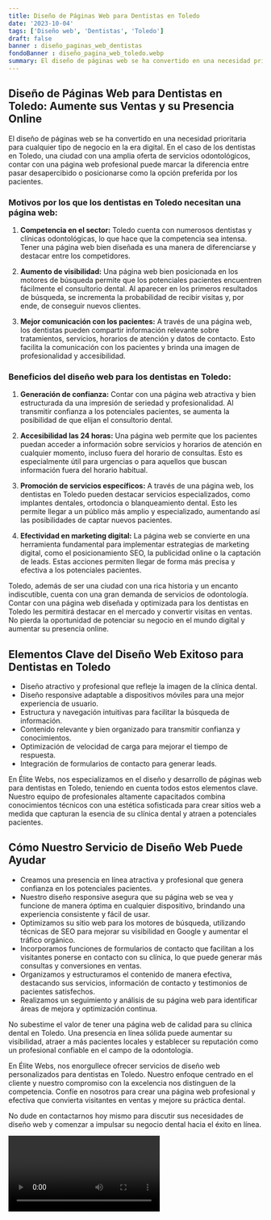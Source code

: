 ```yaml
---
title: Diseño de Páginas Web para Dentistas en Toledo
date: '2023-10-04'
tags: ['Diseño web', 'Dentistas', 'Toledo']
draft: false
banner : diseño_paginas_web_dentistas
fondoBanner : diseño_pagina_web_toledo.webp
summary: El diseño de páginas web se ha convertido en una necesidad prioritaria para cualquier tipo de negocio en la era digital. En el caso de los dentistas en Toledo, una ciudad con una amplia oferta de servicios odontológicos, contar con una página web profesional puede marcar la diferencia entre pasar desapercibido o posicionarse como la opción preferida por los pacientes.
---
```


## Diseño de Páginas Web para Dentistas en Toledo: Aumente sus Ventas y su Presencia Online

El diseño de páginas web se ha convertido en una necesidad prioritaria para cualquier tipo de negocio en la era digital. En el caso de los dentistas en Toledo, una ciudad con una amplia oferta de servicios odontológicos, contar con una página web profesional puede marcar la diferencia entre pasar desapercibido o posicionarse como la opción preferida por los pacientes.

### Motivos por los que los dentistas en Toledo necesitan una página web:

1. **Competencia en el sector:** Toledo cuenta con numerosos dentistas y clínicas odontológicas, lo que hace que la competencia sea intensa. Tener una página web bien diseñada es una manera de diferenciarse y destacar entre los competidores.

2. **Aumento de visibilidad:** Una página web bien posicionada en los motores de búsqueda permite que los potenciales pacientes encuentren fácilmente el consultorio dental. Al aparecer en los primeros resultados de búsqueda, se incrementa la probabilidad de recibir visitas y, por ende, de conseguir nuevos clientes.

3. **Mejor comunicación con los pacientes:** A través de una página web, los dentistas pueden compartir información relevante sobre tratamientos, servicios, horarios de atención y datos de contacto. Esto facilita la comunicación con los pacientes y brinda una imagen de profesionalidad y accesibilidad.

### Beneficios del diseño web para los dentistas en Toledo:

1. **Generación de confianza:** Contar con una página web atractiva y bien estructurada da una impresión de seriedad y profesionalidad. Al transmitir confianza a los potenciales pacientes, se aumenta la posibilidad de que elijan el consultorio dental.

2. **Accesibilidad las 24 horas:** Una página web permite que los pacientes puedan acceder a información sobre servicios y horarios de atención en cualquier momento, incluso fuera del horario de consultas. Esto es especialmente útil para urgencias o para aquellos que buscan información fuera del horario habitual.

3. **Promoción de servicios específicos:** A través de una página web, los dentistas en Toledo pueden destacar servicios especializados, como implantes dentales, ortodoncia o blanqueamiento dental. Esto les permite llegar a un público más amplio y especializado, aumentando así las posibilidades de captar nuevos pacientes.

4. **Efectividad en marketing digital:** La página web se convierte en una herramienta fundamental para implementar estrategias de marketing digital, como el posicionamiento SEO, la publicidad online o la captación de leads. Estas acciones permiten llegar de forma más precisa y efectiva a los potenciales pacientes.

Toledo, además de ser una ciudad con una rica historia y un encanto indiscutible, cuenta con una gran demanda de servicios de odontología. Contar con una página web diseñada y optimizada para los dentistas en Toledo les permitirá destacar en el mercado y convertir visitas en ventas. No pierda la oportunidad de potenciar su negocio en el mundo digital y aumentar su presencia online.

<GifSeo />

<Cta />

## Elementos Clave del Diseño Web Exitoso para Dentistas en Toledo

- Diseño atractivo y profesional que refleje la imagen de la clínica dental.
- Diseño responsive adaptable a dispositivos móviles para una mejor experiencia de usuario.
- Estructura y navegación intuitivas para facilitar la búsqueda de información.
- Contenido relevante y bien organizado para transmitir confianza y conocimientos.
- Optimización de velocidad de carga para mejorar el tiempo de respuesta.
- Integración de formularios de contacto para generar leads.

En Élite Webs, nos especializamos en el diseño y desarrollo de páginas web para dentistas en Toledo, teniendo en cuenta todos estos elementos clave. Nuestro equipo de profesionales altamente capacitados combina conocimientos técnicos con una estética sofisticada para crear sitios web a medida que capturan la esencia de su clínica dental y atraen a potenciales pacientes.

## Cómo Nuestro Servicio de Diseño Web Puede Ayudar

- Creamos una presencia en línea atractiva y profesional que genera confianza en los potenciales pacientes.
- Nuestro diseño responsive asegura que su página web se vea y funcione de manera óptima en cualquier dispositivo, brindando una experiencia consistente y fácil de usar.
- Optimizamos su sitio web para los motores de búsqueda, utilizando técnicas de SEO para mejorar su visibilidad en Google y aumentar el tráfico orgánico.
- Incorporamos funciones de formularios de contacto que facilitan a los visitantes ponerse en contacto con su clínica, lo que puede generar más consultas y conversiones en ventas.
- Organizamos y estructuramos el contenido de manera efectiva, destacando sus servicios, información de contacto y testimonios de pacientes satisfechos.
- Realizamos un seguimiento y análisis de su página web para identificar áreas de mejora y optimización continua.

No subestime el valor de tener una página web de calidad para su clínica dental en Toledo. Una presencia en línea sólida puede aumentar su visibilidad, atraer a más pacientes locales y establecer su reputación como un profesional confiable en el campo de la odontología.

En Élite Webs, nos enorgullece ofrecer servicios de diseño web personalizados para dentistas en Toledo. Nuestro enfoque centrado en el cliente y nuestro compromiso con la excelencia nos distinguen de la competencia. Confíe en nosotros para crear una página web profesional y efectiva que convierta visitantes en ventas y mejore su práctica dental.

No dude en contactarnos hoy mismo para discutir sus necesidades de diseño web y comenzar a impulsar su negocio dental hacia el éxito en línea.

<Video />

<CtaBot job='Dentistas' city='Toledo'/>

<Gmaps query='Toledo+españa+maps' />